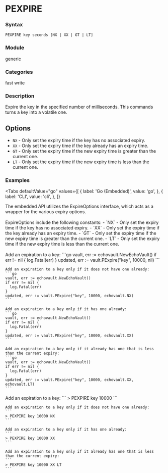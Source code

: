 
# PEXPIRE

### Syntax
```
PEXPIRE key seconds [NX | XX | GT | LT]
```

### Module
<span className="acl-category">generic</span>

### Categories
<span className="acl-category">fast</span>
<span className="acl-category">write</span>

### Description
Expire the key in the specified number of milliseconds. This commands turns a key into a volatile one.

## Options

- `NX` - Only set the expiry time if the key has no associated expiry.
- `XX` - Only set the expiry time if the key already has an expiry time.
- `GT` - Only set the expiry time if the new expiry time is greater than the current one.
- `LT` - Only set the expiry time if the new expiry time is less than the current one.

### Examples

<Tabs
  defaultValue="go"
  values={[
    { label: 'Go (Embedded)', value: 'go', },
    { label: 'CLI', value: 'cli', },
  ]}
>
  <TabItem value="go">
    The embedded API utilizes the ExpireOptions interface, which acts as a wrapper for the various expiry options.
    <br></br>
    ExpireOptions include the following constants:
        - `NX` - Only set the expiry time if the key has no associated expiry.
        - `XX` - Only set the expiry time if the key already has an expiry time.
        - `GT` - Only set the expiry time if the new expiry time is greater than the current one.
        - `LT` - Only set the expiry time if the new expiry time is less than the current one.
    <br></br>
    Add an expiration to a key:
    ```go
    vault, err := echovault.NewEchoVault()
    if err != nil {
      log.Fatal(err)
    }
    updated, err := vault.PExpire("key", 10000, nil)
    ```    

    Add an expiration to a key only if it does not have one already:
    ```go
    vault, err := echovault.NewEchoVault()
    if err != nil {
      log.Fatal(err)
    }
    updated, err := vault.PExpire("key", 10000, echovault.NX)
    ```

    Add an expiration to a key only if it has one already:
    ```go
    vault, err := echovault.NewEchoVault()
    if err != nil {
      log.Fatal(err)
    }
    updated, err := vault.PExpire("key", 10000, echovault.XX)
    ```

    Add an expiration to a key only if it already has one that is less than the current expiry:
    ```go
    vault, err := echovault.NewEchoVault()
    if err != nil {
      log.Fatal(err)
    }
    updated, err := vault.PExpire("key", 10000, echovault.XX, echovault.LT)
    ```
  </TabItem>
  <TabItem value="cli">
    Add an expiration to a key:
    ```
    > PEXPIRE key 10000
    ```

    Add an expiration to a key only if it does not have one already:
    ```
    > PEXPIRE key 10000 NX
    ```

    Add an expiration to a key only if it has one already:
    ```
    > PEXPIRE key 10000 XX
    ```

    Add an expiration to a key only if it already has one that is less than the current expiry:
    ```
    > PEXPIRE key 10000 XX LT
    ```
  </TabItem>
</Tabs>
